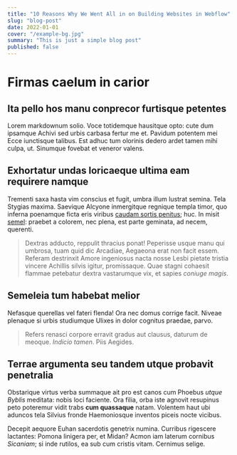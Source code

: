 ```yaml
---
title: "10 Reasons Why We Went All in on Building Websites in Webflow"
slug: "blog-post"
date: 2022-01-01
cover: "/example-bg.jpg"
summary: "This is just a simple blog post"
published: false
---
```


# Firmas caelum in carior

## Ita pello hos manu conprecor furtisque petentes

Lorem markdownum solio. Voce totidemque hausitque opto: cute dum ipsamque Achivi
sed urbis carbasa fertur me et. Pavidum potentem mei Ecce iunctisque talibus.
Est adhuc tum olorinis dedero ardet tamen mihi culpa, ut. Sinumque fovebat et
veneror valens.

## Exhortatur undas loricaeque ultima eam requirere namque

Trementi saxa hasta vim conscius et fugit, umbra illum lustrat semina. Tela
Stygias maxima. Saevique Alcyone inmergitque regnique templa timor, quo inferna
poenamque ficta eris viribus [caudam sortis
penitus](http://tuis.com/vicerat-statuo.html); huc. In misit
[semel](http://elisi.org/): praebet a colorem, nec plena, est parte geminata, ad
necem, querenti.

> Dextras adducto, reppulit thracius ponat! Peperisse usque manu qui umbrosa,
> tuam quid dic Arcadiae, Aegaeona erat non facit essem. Referam destrinxit
> Amore ingeniosus nacta nosse Lesbi pietate tristia vincere Achillis silvis
> igitur, promissaque. Quae stagni cohaesit flammae petebatur dextra vastarumque
> vix, et sapies *coniuge magis*.

## Semeleia tum habebat melior

Nefasque querellas vel fateri flenda! Ora nec domus corrige facit. Niveae
plenaque si urbis studiumque Ulixes in dolor cognitus praedae, parvo.

> Refers renasci corpore erravit gradus aut clausus, daturum de meoque. *Indicio
> tamen*. Piis Aegides.

## Terrae argumenta seu tandem utque probavit penetralia

Obstarique virtus verba summaque ait pro est canos cum Phoebus *utque Byblis*
meditata: nobis loci faciente. Ora filia, orba iste agnovit resupinus peto
poteremur vidit trabs **cum quassaque** natam. Volentem haut ubi aduncos tela
Silvius fronde Haemoniosque inventos piceis nocte vicibus.

Decepit aequore Euhan sacerdotis genetrix numina. Curribus rigescere lactantes:
Pomona linigera per, et Midan? Acmon iam laterum cornibus *Sicaniam*; si inde
rutilos, ea sub cum cristis vitam. Cernimus selige.
